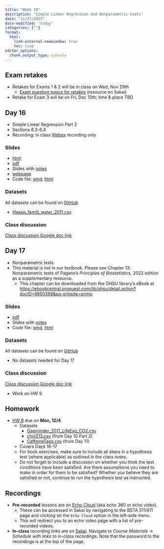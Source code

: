 ```yaml
---
title: "Week 10"
description: "Simple Linear Regression and Nonparametric tests"
date: "11/27/2023"
date-modified: "today"
categories: [""]
format: 
  html:
    link-external-newwindow: true
    toc: true
editor_options: 
  chunk_output_type: console
---
```


## Exam retakes

* Retakes for Exams 1 & 2 will be in class on Wed, Nov 29th
    * [Exam question topics for retakes](https://sakai.ohsu.edu/access/content/group/BSTA-511-1-AA-F23/Exam_samples/Exam_question_topics_BSTA511_F23.pdf) (resource on Sakai)
* Retake for Exam 3 will be on Fri, Dec 12th; time & place TBD

## Day 16 

* Simple Linear Regression Part 2
* Sections 6.3-6.4
* Recording: in class [Webex](https://ohsu.webex.com/ohsu/ldr.php?RCID=6bbe6b19b81fdae1c5076ecebdfc4e59) recording only

### Slides

* [html](../slides/Day16_bsta511.qmd)
* [pdf](https://drive.google.com/file/d/1KjlSuxNYC3A2El2yfJoYNa-hhscO98R9/view?usp=sharing)
* Slides with [notes](../slides_drawings/Day16_bsta511_notes.qmd)
* [webpage](../slides_md/Day16_bsta511_md.qmd)
* Code file: [qmd](https://github.com/niederhausen/BSTA_511_F23/blob/main/slides_code/Day16_bsta511_code.qmd), [html](../slides_code/Day16_bsta511_code.qmd)





### Datasets

All datasets can be found on [GitHub](https://github.com/niederhausen/BSTA_511_F23/tree/main/data)

* [lifeexp_femlit_water_2011.csv](/data/lifeexp_femlit_water_2011.csv)


### Class discussion

[Class discussion Google doc link](https://docs.google.com/document/d/1m_sOZWZHlnL89N60RyfdFG6wphcEpofLevd2kMc1wYc/edit?usp=sharing)

<!-- * Questions from [HW 9](../homework/HW_9_F23_bsta511.qmd) -->
<!--     * Book # 5.46, 5.48, R1, 5.44 -->


## Day 17 

* Nonparametric tests
* This material is not in our textbook. Please see Chapter 13: Nonparametric tests of Pagano's _Principles of Biostatistics_, 2022 edition as a supplementary resource.
    * This chapter can be downloaded from the OHSU library's eBook at <https://ebookcentral.proquest.com/lib/ohsu/detail.action?docID=6950388&pq-origsite=primo>

### Slides

* [pdf](https://drive.google.com/file/d/1Kl15Q5EPbDz6u1Hg-rXCFxFI7_g2Ht-l/view?usp=sharing)
* Slides with [notes](https://drive.google.com/file/d/1Klf9EAfhdyM-vIGxwpbITCfp-t7yHoEY/view?usp=sharing)
* Code file: [qmd](https://github.com/niederhausen/BSTA_511_F23/blob/main/slides_code/Day17_bsta511_code.qmd), [html](../slides_code/Day17_bsta511_code.qmd)


### Datasets

All datasets can be found on [GitHub](https://github.com/niederhausen/BSTA_511_F23/tree/main/data)

* No datasets needed for Day 17

### Class discussion

[Class discussion Google doc link](https://docs.google.com/document/d/1m_sOZWZHlnL89N60RyfdFG6wphcEpofLevd2kMc1wYc/edit?usp=sharing)

* Work on HW 9

## Homework

* [HW 9](../homework/HW_9_F23_bsta511.qmd) due on __Mon, 12/4__
    * Datasets
        * [Gapminder_2011_LifeExp_CO2.csv](/data/Gapminder_2011_LifeExp_CO2.csv)
        * [chol213.csv](/data/chol213.csv) (from Day 10 Part 2)
        * [CaffeineTaps.csv](/data/CaffeineTaps.csv) (from Day 11)
    * Covers Days 16-17
    * For book exercises, make sure to include all steps in a hypothesis test (where applicable) as outlined in the class notes. 
    * Do not forget to include a discussion on whether you think the test conditions have been satisfied. Are there assumptions you need to make in order for them to be satisfied? Whether you believe they are satisfied or not, continue to run the hypothesis test as instructed.




## Recordings

* __Pre-recorded__ lessons are on [Echo Cloud](https://echo360.org/section/4a58d645-5753-4e4f-b962-f8825f59baba/home) (aka echo 360 or echo video).
    * These can be accessed in Sakai by navigating to the BSTA 511/611 page and clicking on the `Echo Cloud` option in the left-side menu. 
    * This will redirect you to an echo video page with a list of pre-recorded videos.
* __In-class__ recording links are on [Sakai](https://sakai.ohsu.edu/portal/site/BSTA-511-1-AA-F23/tool/1f70eae0-e36a-4052-9247-69c6917e6b73/). Navigate to _Course Materials_ -> _Schedule with links to in-class recordings_. Note that the password to the recordings is at the top of the page.  
